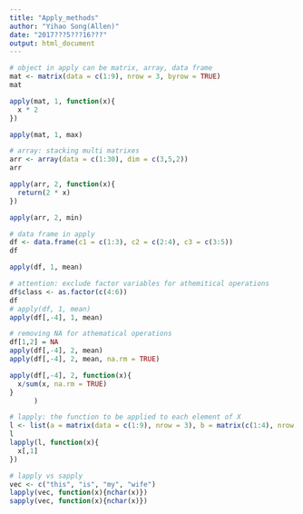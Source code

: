 ```yaml
---
title: "Apply_methods"
author: "Yihao Song(Allen)"
date: "2017???5???16???"
output: html_document
---
```

```r
# object in apply can be matrix, array, data frame
mat <- matrix(data = c(1:9), nrow = 3, byrow = TRUE)
mat

apply(mat, 1, function(x){
  x * 2
})

apply(mat, 1, max)
```

```r
# array: stacking multi matrixes
arr <- array(data = c(1:30), dim = c(3,5,2))
arr

apply(arr, 2, function(x){
  return(2 * x)
})

apply(arr, 2, min)
```

```r
# data frame in apply
df <- data.frame(c1 = c(1:3), c2 = c(2:4), c3 = c(3:5))
df

apply(df, 1, mean)
```

```r
# attention: exclude factor variables for athemitical operations
df$class <- as.factor(c(4:6))
df
# apply(df, 1, mean)
apply(df[,-4], 1, mean)
```

```r
# removing NA for athematical operations
df[1,2] = NA
apply(df[,-4], 2, mean)
apply(df[,-4], 2, mean, na.rm = TRUE)
```

```r
apply(df[,-4], 2, function(x){
  x/sum(x, na.rm = TRUE)
}
      )
```

```r
# lapply: the function to be applied to each element of X
l <- list(a = matrix(data = c(1:9), nrow = 3), b = matrix(c(1:4), nrow = 2))
l
lapply(l, function(x){
  x[,1]
})
```

```r
# lapply vs sapply
vec <- c("this", "is", "my", "wife")
lapply(vec, function(x){nchar(x)})
sapply(vec, function(x){nchar(x)})
```

